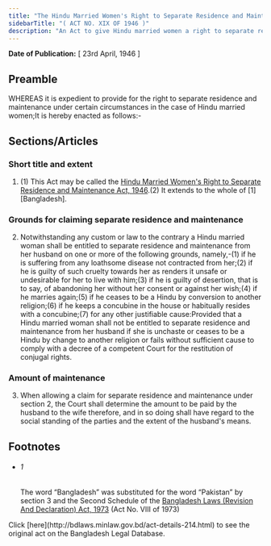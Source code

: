 ```yaml
---
title: "The Hindu Married Women's Right to Separate Residence and Maintenance Act, 1946"
sidebarTitle: "( ACT NO. XIX OF 1946 )"
description: "An Act to give Hindu married women a right to separate residence and maintenance under certain circumstances."
---
```


**Date of Publication:** [ 23rd April, 1946 ]

## Preamble

WHEREAS it is expedient to provide for the right to separate residence and maintenance under certain circumstances in the case of Hindu married women;It is hereby enacted as follows:-

## Sections/Articles

### Short title and extent

1. (1) This Act may be called the [Hindu Married Women's Right to Separate Residence and Maintenance Act, 1946](/laws/act-214 "Hindu Married Women").(2) It extends to the whole of [1][Bangladesh].

### Grounds for claiming separate residence and maintenance

2. Notwithstanding any custom or law to the contrary a Hindu married woman shall be entitled to separate residence and maintenance from her husband on one or more of the following grounds, namely,-(1) if he is suffering from any loathsome disease not contracted from her;(2) if he is guilty of such cruelty towards her as renders it unsafe or undesirable for her to live with him;(3) if he is guilty of desertion, that is to say, of abandoning her without her consent or against her wish;(4) if he marries again;(5) if he ceases to be a Hindu by conversion to another religion;(6) if he keeps a concubine in the house or habitually resides with a concubine;(7) for any other justifiable cause:Provided that a Hindu married woman shall not be entitled to separate residence and maintenance from her husband if she is unchaste or ceases to be a Hindu by change to another religion or fails without sufficient cause to comply with a decree of a competent Court for the restitution of conjugal rights.

### Amount of maintenance

3. When allowing a claim for separate residence and maintenance under section 2, the Court shall determine the amount to be paid by the husband to the wife therefore, and in so doing shall have regard to the social standing of the parties and the extent of the husband's means.

## Footnotes

- ###### 1

  The word “Bangladesh” was substituted for the word “Pakistan” by section 3 and the Second Schedule of the [Bangladesh Laws (Revision And Declaration) Act, 1973](/laws/act-430 "Bangladesh Laws (Revision And Declaration) Act, 1973") (Act No. VIII of 1973)

<Note>
  Click [here](http://bdlaws.minlaw.gov.bd/act-details-214.html) to see the original act on the Bangladesh Legal Database.
</Note>
